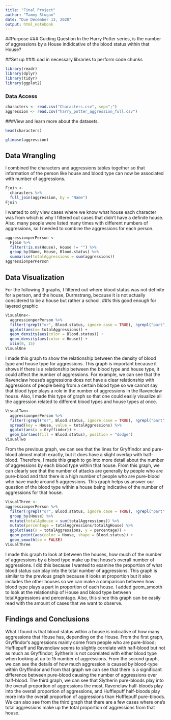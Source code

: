 ```yaml
---
title: "Final Project"
author: "Tammy Stugan"
date: "Due December 13, 2020"
output: html_notebook
---
```


##Purpose
### Guiding Question
In the Harry Potter series, is the number of aggressions by a House indidcative of the blood status within that House?

##Set up
###Load in necessary libraries to perform code chunks
```r
library(readr)
library(dplyr)
library(tidyr)
library(ggplot2)
```

### Data Access
```r
characters <- read.csv("Characters.csv", sep=";")
aggression <- read.csv("harry_potter_aggression_full.csv")
```

###View and learn more about the datasets. 
```r
head(characters)
```

```r
glimpse(aggression)
```


## Data Wrangling
I combined the characters and aggressions tables together so that information of the person like house and blood type can now be associated with number of aggressions.
```r
Fjoin <-
  characters %>%
  full_join(aggression, by = "Name")
Fjoin
```

I wanted to only view cases where we know what house each character was from which is why I filtered out cases that didn't have a definite house. Also, many people were listed many times with different numbers of aggressions, so I needed to combine the aggressions for each person.
```r
aggressionperPerson <-
  Fjoin %>%
  filter(!is.na(House), House != "") %>%
  group_by(Name, House, Blood.status) %>%
  summarise(totalAggressions = sum(aggressions))
aggressionperPerson
```


## Data Visualization
For the following 3 graphs, I filtered out where blood status was not definite for a person, and the house, Durmstrang, because it is not actually considered to be a house but rather a school.
##Is this good enough for layered graphic
```r
VisualOne<-
  aggressionperPerson %>%
  filter(!grepl("or", Blood.status, ignore.case = TRUE), !grepl("part", Blood.status, ignore.case = TRUE), House != "Durmstrang Institute") %>%
  ggplot(aes(x= totalAggressions)) +
  geom_density(aes(color = Blood.status)) +
  geom_density(aes(color = House)) +
  xlim(0, 15)
VisualOne
```
I made this graph to show the relationship between the density of blood type and house type for aggressions. This graph is important because it shows if there is a relationship between the blood type and house type, it could affect the number of aggressions. For example, we can see that the Ravenclaw house's aggressions does not have a clear relationship with aggressions of people being from a certain blood type so we cannot say that blood type plays a role in the number of aggressions in the Ravenclaw house. Also, I made this type of graph so that one could easily visualize all the aggression related to different blood types and house types at once.

```r
VisualTwo<-
  aggressionperPerson %>%
  filter(!grepl("or", Blood.status, ignore.case = TRUE), !grepl("part", Blood.status, ignore.case = TRUE), House != "Durmstrang Institute", !is.na(totalAggressions)) %>%
  spread(key = House, value = totalAggressions) %>%
  ggplot(aes(x = Gryffindor)) +
  geom_bar(aes(fill = Blood.status), position = "dodge")
VisualTwo
```
From the previous graph, we can see that the lines for Gryffindor and pure-blood almost match exactly, but it does have a slight overlap with half-blood. Therefore, I made this graph to go into more detail about the number of aggressions by each blood type within that house. From this graph, we can clearly see that the number of attacks are generally by people who are pure-blood and that there is a high number of people who are pure-blood who have made around 5 aggressions. This graph helps us answer our question of the blood type within a house being indicative of the number of aggressions for that house.

```r
VisualThree <-
aggressionperPerson %>%
  filter(!grepl("or", Blood.status, ignore.case = TRUE), !grepl("part", Blood.status, ignore.case = TRUE), House != "Durmstrang Institute", !is.na(totalAggressions)) %>%
  group_by(House) %>%
  mutate(totalAgHouse = sum(totalAggressions)) %>%
  mutate(percentage = totalAggressions/totalAgHouse) %>%
  ggplot(aes(x = totalAggressions, y = percentage)) +
  geom_point(aes(color = House, shape = Blood.status)) +
  geom_smooth(se = FALSE)
VisualThree
```
I made this graph to look at between the houses, how much of the number of aggressions by a blood type make up that house's overall number of aggressions. I did this because I wanted to examine the proportion of what blood status can play into the total number of aggressions. This graph is similar to the previous graph because it looks at proportion but it also includes the other houses so we can make a comparison between how blood type plays a part in proportion of each house. I added geom_smooth to look at the relationship of House and blood type between totalAggressions and percentage. Also, this since this graph can be easily read with the amount of cases that we want to observe. 


## Findings and Conclusions
What I found is that blood status within a house is indicative of how many aggressions that House has, depending on the House. From the first graph, Gryffindor's aggressions mainly come from people who are pure-blood; Hufflepuff and Ravenclaw seems to slightly correlate with half-blood but not as much as Gryffindor; Syltherin is not coorelated with either blood type when looking at up to 15 number of aggressions. From the second graph, we can see the details of how much aggression is caused by blood-type within Gryffindor and from that graph we can see that there is a significant difference between pure-blood causing the number of aggressions over half-blood. The third graph, we can see that Slytherin pure-bloods play into the overall proportion of aggressions the most, Ravenclaw half-bloods play into the overall proportion of aggressions, and Hufflepuff half-bloods play more into the overall proportion of aggressions than Hufflepuff pure-bloods. We can also see from the third graph that there are a few cases where one's total aggressions make up the total proportion of aggressions from that house.




